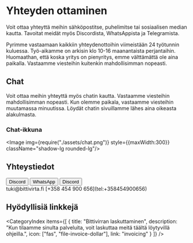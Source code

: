 # Yhteyden ottaminen

Voit ottaa yhteyttä meihin sähköpostitse, puhelimitse tai sosiaalisen median kautta. Tavoitat meidät myös Discordista, WhatsAppista ja Telegramista.

Pyrimme vastaamaan kaikkiin yhteydenottoihin viimeistään 24 työtunnin kuluessa. Työ-aikamme on arkisin klo 10-16 maanantaista perjantaihin. Huomaathan, että koska yritys on pienyritys, emme välttämättä ole aina paikalla. Vastaamme viesteihin kuitenkin mahdollisimman nopeasti.

## Chat

Voit ottaa meihin yhteyttä myös chatin kautta. Vastaamme viesteihin mahdollisimman nopeasti. Kun olemme paikala, vastaamme viesteihin muutamassa minuutissa. Löydät chatin sivuillamme lähes aina oikeasta alakulmasta.

### Chat-ikkuna

<Image img={require("./assets/chat.png")} style={{maxWidth:300}} className="shadow-lg rounded-lg"/>


## Yhteystiedot

<div className="flex flex-wrap gap-2 -mb-4">
  <Button href="https://biv.fi/discord"><Icon icon={["fab", "discord"]} className="me-2" />Discord</Button>
  <Button href="https://biv.fi/whatsapp"><Icon icon={["fab", "whatsapp"]} className="me-2" />WhatsApp</Button>
  <Button href="https://biv.fi/telegram"><Icon icon={["fab", "telegram"]} className="me-2" />Discord</Button>
</div>
<div className="flex">
  <InfoField icon={["fas", "envelope"]}>tuki@bittivirta.fi</InfoField>
  <InfoField icon={["fas", "phone"]}>[+358 454 900 656](tel:+358454900656)</InfoField>
</div>

## Hyödyllisiä linkkejä

<CategoryIndex items={[
  {
    title: "Bittivirran laskuttaminen",
    description: "Kun tilaamme sinulta palveluita, voit laskuttaa meitä täältä löytyvillä ohjeilla.",
    icon: ["fas", "file-invoice-dollar"],
    link: "invoicing"
  }
]} />

